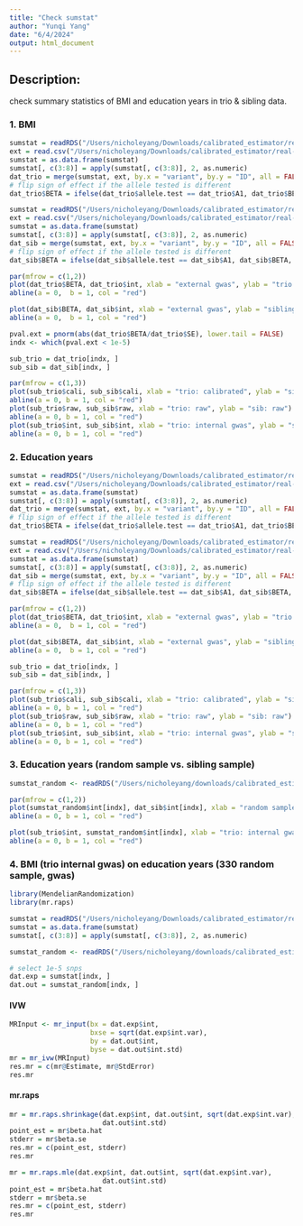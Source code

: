 ```yaml
---
title: "Check sumstat"
author: "Yunqi Yang"
date: "6/4/2024"
output: html_document
---
```


## Description: 

check summary statistics of BMI and education years in trio & sibling data. 

### 1. BMI
```r
sumstat = readRDS("/Users/nicholeyang/Downloads/calibrated_estimator/real-data-analysis/result/trio_calibration_bmi.rds")
ext = read.csv("/Users/nicholeyang/Downloads/calibrated_estimator/real-data-analysis/gwas_bmi.linear", sep = "\t")
sumstat = as.data.frame(sumstat)
sumstat[, c(3:8)] = apply(sumstat[, c(3:8)], 2, as.numeric)
dat_trio = merge(sumstat, ext, by.x = "variant", by.y = "ID", all = FALSE)
# flip sign of effect if the allele tested is different
dat_trio$BETA = ifelse(dat_trio$allele.test == dat_trio$A1, dat_trio$BETA, -dat_trio$BETA)
```

```r
sumstat = readRDS("/Users/nicholeyang/Downloads/calibrated_estimator/real-data-analysis/result/sib_calibration_bmi.rds")
ext = read.csv("/Users/nicholeyang/Downloads/calibrated_estimator/real-data-analysis/gwas_bmi.linear", sep = "\t")
sumstat = as.data.frame(sumstat)
sumstat[, c(3:8)] = apply(sumstat[, c(3:8)], 2, as.numeric)
dat_sib = merge(sumstat, ext, by.x = "variant", by.y = "ID", all = FALSE)
# flip sign of effect if the allele tested is different
dat_sib$BETA = ifelse(dat_sib$allele.test == dat_sib$A1, dat_sib$BETA, -dat_sib$BETA)
```

```r
par(mfrow = c(1,2))
plot(dat_trio$BETA, dat_trio$int, xlab = "external gwas", ylab = "trio internal gwas")
abline(a = 0,  b = 1, col = "red")

plot(dat_sib$BETA, dat_sib$int, xlab = "external gwas", ylab = "sibling internal gwas")
abline(a = 0,  b = 1, col = "red")
```

```r
pval.ext = pnorm(abs(dat_trio$BETA/dat_trio$SE), lower.tail = FALSE)
indx <- which(pval.ext < 1e-5)
```

```r
sub_trio = dat_trio[indx, ]
sub_sib = dat_sib[indx, ]

par(mfrow = c(1,3))
plot(sub_trio$cali, sub_sib$cali, xlab = "trio: calibrated", ylab = "sib: calibrated")
abline(a = 0, b = 1, col = "red")
plot(sub_trio$raw, sub_sib$raw, xlab = "trio: raw", ylab = "sib: raw")
abline(a = 0, b = 1, col = "red")
plot(sub_trio$int, sub_sib$int, xlab = "trio: internal gwas", ylab = "sib: internal gwas")
abline(a = 0, b = 1, col = "red")

```





### 2. Education years
```r
sumstat = readRDS("/Users/nicholeyang/Downloads/calibrated_estimator/real-data-analysis/result/trio_calibration_education_yrs.rds")
ext = read.csv("/Users/nicholeyang/Downloads/calibrated_estimator/real-data-analysis/gwas_education_yrs.linear", sep = "\t")
sumstat = as.data.frame(sumstat)
sumstat[, c(3:8)] = apply(sumstat[, c(3:8)], 2, as.numeric)
dat_trio = merge(sumstat, ext, by.x = "variant", by.y = "ID", all = FALSE)
# flip sign of effect if the allele tested is different
dat_trio$BETA = ifelse(dat_trio$allele.test == dat_trio$A1, dat_trio$BETA, -dat_trio$BETA)
```

```r
sumstat = readRDS("/Users/nicholeyang/Downloads/calibrated_estimator/real-data-analysis/result/sib_calibration_education_yrs.rds")
ext = read.csv("/Users/nicholeyang/Downloads/calibrated_estimator/real-data-analysis/gwas_education_yrs.linear", sep = "\t")
sumstat = as.data.frame(sumstat)
sumstat[, c(3:8)] = apply(sumstat[, c(3:8)], 2, as.numeric)
dat_sib = merge(sumstat, ext, by.x = "variant", by.y = "ID", all = FALSE)
# flip sign of effect if the allele tested is different
dat_sib$BETA = ifelse(dat_sib$allele.test == dat_sib$A1, dat_sib$BETA, -dat_sib$BETA)
```

```r
par(mfrow = c(1,2))
plot(dat_trio$BETA, dat_trio$int, xlab = "external gwas", ylab = "trio internal gwas")
abline(a = 0,  b = 1, col = "red")

plot(dat_sib$BETA, dat_sib$int, xlab = "external gwas", ylab = "sibling internal gwas")
abline(a = 0,  b = 1, col = "red")
```

```r
sub_trio = dat_trio[indx, ]
sub_sib = dat_sib[indx, ]

par(mfrow = c(1,3))
plot(sub_trio$cali, sub_sib$cali, xlab = "trio: calibrated", ylab = "sib: calibrated")
abline(a = 0, b = 1, col = "red")
plot(sub_trio$raw, sub_sib$raw, xlab = "trio: raw", ylab = "sib: raw")
abline(a = 0, b = 1, col = "red")
plot(sub_trio$int, sub_sib$int, xlab = "trio: internal gwas", ylab = "sib: internal gwas")
abline(a = 0, b = 1, col = "red")

```



### 3. Education years (random sample vs. sibling sample)

```r
sumstat_random <- readRDS("/Users/nicholeyang/downloads/calibrated_estimator/real-data-analysis/result/education_yrs_330_random_linreg.rds")
```

```r
par(mfrow = c(1,2))
plot(sumstat_random$int[indx], dat_sib$int[indx], xlab = "random sample 330: internal gwas", ylab ="sib: internal gwas")
abline(a = 0, b = 1, col = "red")

plot(sub_trio$int, sumstat_random$int[indx], xlab = "trio: internal gwas", ylab = "random sample 330: internal gwas")
abline(a = 0, b = 1, col = "red")
```


### 4. BMI (trio internal gwas) on education years (330 random sample, gwas)

```r
library(MendelianRandomization)
library(mr.raps)
```

```r
sumstat = readRDS("/Users/nicholeyang/Downloads/calibrated_estimator/real-data-analysis/result/trio_calibration_bmi.rds")
sumstat = as.data.frame(sumstat)
sumstat[, c(3:8)] = apply(sumstat[, c(3:8)], 2, as.numeric)

sumstat_random <- readRDS("/Users/nicholeyang/downloads/calibrated_estimator/real-data-analysis/result/education_yrs_330_random_linreg.rds")

# select 1e-5 snps
dat.exp = sumstat[indx, ]
dat.out = sumstat_random[indx, ]
```

#### IVW
```r
MRInput <- mr_input(bx = dat.exp$int,
                    bxse = sqrt(dat.exp$int.var),
                    by = dat.out$int,
                    byse = dat.out$int.std)
mr = mr_ivw(MRInput)
res.mr = c(mr@Estimate, mr@StdError)
res.mr
```

#### mr.raps
```r
mr = mr.raps.shrinkage(dat.exp$int, dat.out$int, sqrt(dat.exp$int.var),
                       dat.out$int.std)
point_est = mr$beta.hat
stderr = mr$beta.se
res.mr = c(point_est, stderr)
res.mr
```

```r
mr = mr.raps.mle(dat.exp$int, dat.out$int, sqrt(dat.exp$int.var),
                       dat.out$int.std)
point_est = mr$beta.hat
stderr = mr$beta.se
res.mr = c(point_est, stderr)
res.mr
```


